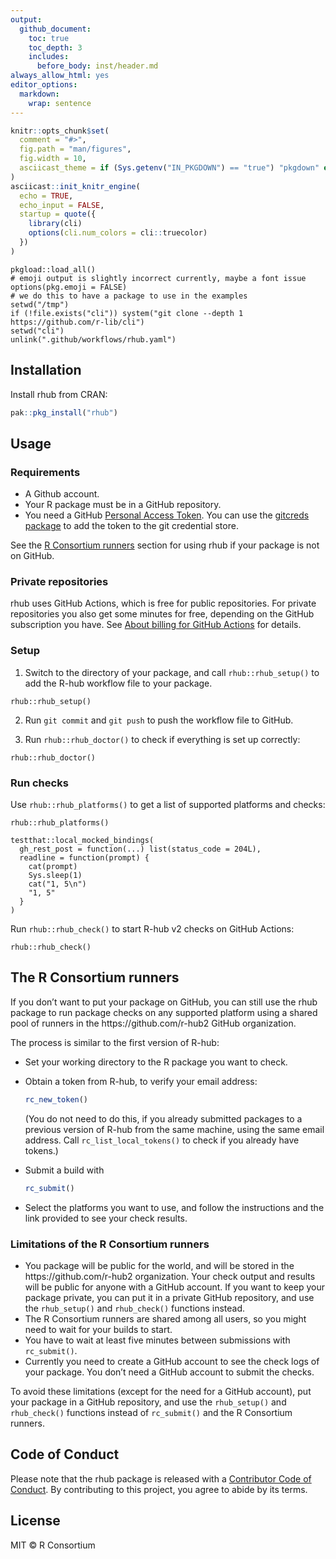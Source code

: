 ```yaml
---
output:
  github_document:
    toc: true
    toc_depth: 3
    includes:
      before_body: inst/header.md
always_allow_html: yes
editor_options:
  markdown:
    wrap: sentence
---
```


```r
knitr::opts_chunk$set(
  comment = "#>",
  fig.path = "man/figures",
  fig.width = 10,
  asciicast_theme = if (Sys.getenv("IN_PKGDOWN") == "true") "pkgdown" else "readme"
)
asciicast::init_knitr_engine(
  echo = TRUE,
  echo_input = FALSE,
  startup = quote({
    library(cli)
    options(cli.num_colors = cli::truecolor)
  })
)
```

```asciicast
pkgload::load_all()
# emoji output is slightly incorrect currently, maybe a font issue
options(pkg.emoji = FALSE)
# we do this to have a package to use in the examples
setwd("/tmp")
if (!file.exists("cli")) system("git clone --depth 1 https://github.com/r-lib/cli")
setwd("cli")
unlink(".github/workflows/rhub.yaml")
```

## Installation

Install rhub from CRAN:

```r
pak::pkg_install("rhub")
```

## Usage

### Requirements

- A Github account.
- Your R package must be in a GitHub repository.
- You need a GitHub [Personal Access Token](https://docs.github.com/en/authentication/keeping-your-account-and-data-secure/creating-a-personal-access-token).
  You can use the [gitcreds package](https://gitcreds.r-lib.org/) to add
  the token to the git credential store.

See the [R Consortium runners](#the-r-consortium-runners) section for
using rhub if your package is not on GitHub.

### Private repositories

rhub uses GitHub Actions, which is free for public repositories.
For private repositories you also get some minutes for free, depending on
the GitHub subscription you have. See
[About billing for GitHub Actions](https://docs.github.com/en/billing/managing-billing-for-github-actions/about-billing-for-github-actions) for details.

### Setup

1. Switch to the directory of your package, and call `rhub::rhub_setup()` to
  add the R-hub workflow file to your package.
```asciicast
rhub::rhub_setup()
```

2. Run `git commit` and `git push` to push the workflow file to GitHub.

3. Run `rhub::rhub_doctor()` to check if everything is set up correctly:
```asciicast
rhub::rhub_doctor()
```

### Run checks

Use `rhub::rhub_platforms()` to get a list of supported platforms and checks:
```asciicast
rhub::rhub_platforms()
```

```asciicast
testthat::local_mocked_bindings(
  gh_rest_post = function(...) list(status_code = 204L),
  readline = function(prompt) {
    cat(prompt)
    Sys.sleep(1)
    cat("1, 5\n")
    "1, 5"
  }
)
```

Run `rhub::rhub_check()` to start R-hub v2 checks on GitHub Actions:
```asciicast
rhub::rhub_check()
```

## The R Consortium runners

If you don't want to put your package on GitHub, you can still use the
rhub package to run package checks on any supported platform using a
shared pool of runners in the https://github.com/r-hub2 GitHub
organization.

The process is similar to the first version of R-hub:

* Set your working directory to the R package you want to check.
* Obtain a token from R-hub, to verify your email address:
  ```r
  rc_new_token()
  ```
  (You do not need to do this, if you already submitted packages to a
  previous version of R-hub from the same machine, using the same email
  address. Call `rc_list_local_tokens()` to check if you already have
  tokens.)
* Submit a build with
  ```r
  rc_submit()
  ```
* Select the platforms you want to use, and follow the instructions and
  the link provided to see your check results.

### Limitations of the R Consortium runners

* You package will be public for the world, and will be stored in the
  https://github.com/r-hub2 organization. Your check output and results
  will be public for anyone with a GitHub account. If you want to keep
  your package private, you can put it in a private GitHub repository,
  and use the `rhub_setup()` and `rhub_check()` functions instead.
* The R Consortium runners are shared among all users, so you might need
  to wait for your builds to start.
* You have to wait at least five minutes between submissions with
  `rc_submit()`.
* Currently you need to create a GitHub account to see the check logs of
  your package. You don't need a GitHub account to submit the checks.

To avoid these limitations (except for the need for a GitHub account),
put your package in a GitHub repository, and use the `rhub_setup()` and
`rhub_check()` functions instead of `rc_submit()` and the R Consortium
runners.

## Code of Conduct

Please note that the rhub package is released with a
[Contributor Code of Conduct](https://r-hub.github.io/rhub/dev/CODE_OF_CONDUCT.html).
By contributing to this project, you agree to abide by its terms.

## License

MIT © R Consortium
